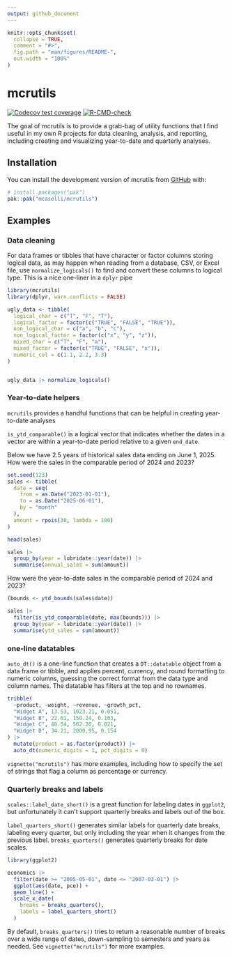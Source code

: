 ```yaml
---
output: github_document
---
```


<!-- README.md is generated from README.Rmd. Please edit that file -->

```r
knitr::opts_chunk$set(
  collapse = TRUE,
  comment = "#>",
  fig.path = "man/figures/README-",
  out.width = "100%"
)
```

# mcrutils

<!-- badges: start -->
[![Codecov test coverage](https://codecov.io/gh/mcaselli/mcrutils/graph/badge.svg)](https://app.codecov.io/gh/mcaselli/mcrutils)
[![R-CMD-check](https://github.com/mcaselli/mcrutils/actions/workflows/R-CMD-check.yaml/badge.svg)](https://github.com/mcaselli/mcrutils/actions/workflows/R-CMD-check.yaml)
<!-- badges: end -->

The goal of mcrutils is to provide a grab-bag of utility functions that I find
useful in my own R projects for data cleaning, analysis, and reporting,
including creating and visualizing year-to-date and quarterly analyses.

## Installation

You can install the development version of mcrutils from [GitHub](https://github.com/) with:

``` r
# install.packages("pak")
pak::pak("mcaselli/mcrutils")
```

## Examples

### Data cleaning

For data frames or tibbles that have character or factor columns storing 
logical data, as may happen when reading from a database, CSV, or Excel file,
use `normalize_logicals()` to find and convert these columns to logical type.
This is a nice one-liner in a `dplyr` pipe

```r
library(mcrutils)
library(dplyr, warn.conflicts = FALSE)

ugly_data <- tibble(
  logical_char = c("T", "F", "T"),
  logical_factor = factor(c("TRUE", "FALSE", "TRUE")),
  non_logical_char = c("a", "b", "c"),
  non_logical_factor = factor(c("x", "y", "z")),
  mixed_char = c("T", "F", "a"),
  mixed_factor = factor(c("TRUE", "FALSE", "x")),
  numeric_col = c(1.1, 2.2, 3.3)
)


ugly_data |> normalize_logicals()
```

### Year-to-date helpers

`mcrutils` provides a handful functions that can be helpful in creating 
year-to-date analyses

`is_ytd_comparable()` is a logical vector that indicates whether the dates
in a vector are within a year-to-date period relative to a given `end_date`. 

Below we have 2.5 years of historical sales data ending on June 1, 2025.
How were the sales in the comparable period of 2024 and 2023?

```r
set.seed(123)
sales <- tibble(
  date = seq(
    from = as.Date("2023-01-01"),
    to = as.Date("2025-06-01"),
    by = "month"
  ),
  amount = rpois(30, lambda = 100)
)

head(sales)

sales |>
  group_by(year = lubridate::year(date)) |>
  summarise(annual_sales = sum(amount))
```

How were the year-to-date sales in the comparable period of 2024 and 2023?

```r
(bounds <- ytd_bounds(sales$date))

sales |>
  filter(is_ytd_comparable(date, max(bounds))) |>
  group_by(year = lubridate::year(date)) |>
  summarise(ytd_sales = sum(amount))
```

### one-line datatables

`auto_dt()` is a one-line function that creates a `DT::datatable` object from a
data frame or tibble, and applies percent, currency, and round formatting to
numeric columns, guessing the correct format from the data type and column
names. The datatable has filters at the top and no rownames. 

```r
tribble(
  ~product, ~weight, ~revenue, ~growth_pct,
  "Widget A", 13.53, 1023.21, 0.051,
  "Widget B", 22.61, 150.24, 0.103,
  "Widget C", 40.54, 502.26, 0.021,
  "Widget D", 34.21, 2000.95, 0.154
) |>
  mutate(product = as.factor(product)) |>
  auto_dt(numeric_digits = 1, pct_digits = 0)
```

`vignette("mcrutils")` has more examples, including how to specify the set of
strings that flag a column as percentage or currency.


### Quarterly breaks and labels

`scales::label_date_short()` is a great function for labeling dates in `ggplot2`,
but unfortunately it can't support quarterly breaks and labels out of the box.

`label_quarters_short()` generates similar labels for quarterly date breaks,
labeling every quarter, but only including the year when it changes from the
previous label. `breaks_quarters()` generates quarterly breaks for date scales.


```r
library(ggplot2)

economics |>
  filter(date >= "2005-05-01", date <= "2007-03-01") |>
  ggplot(aes(date, pce)) +
  geom_line() +
  scale_x_date(
    breaks = breaks_quarters(),
    labels = label_quarters_short()
  ) 
```

By default, `breaks_quarters()` tries to return a reasonable number of breaks
over a wide range of dates, down-sampling to semesters and years as needed. 
See `vignette("mcrutils")` for more examples.
